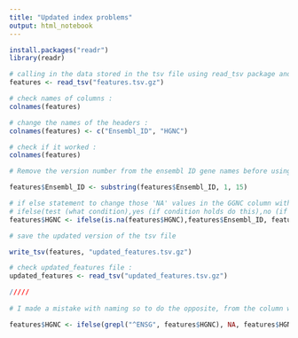---
title: "Updated index problems"
output: html_notebook
---



```{r}
install.packages("readr")
library(readr)

# calling in the data stored in the tsv file using read_tsv package and assigning the data to a 'variable'(check name)
features <- read_tsv("features.tsv.gz")

# check names of columns : 
colnames(features)

# change the names of the headers : 
colnames(features) <- c("Ensembl_ID", "HGNC")

# check if it worked :  
colnames(features)

# Remove the version number from the ensembl ID gene names before using them for the HGNC names : 

features$Ensembl_ID <- substring(features$Ensembl_ID, 1, 15)

# if else statement to change those 'NA' values in the GGNC column with corresponding ENSG name 
# ifelse(test (what condition),yes (if condition holds do this),no (if condition doesn't hold do this))
features$HGNC <- ifelse(is.na(features$HGNC),features$Ensembl_ID, features$HGNC)

# save the updated version of the tsv file 

write_tsv(features, "updated_features.tsv.gz")

# check updated_features file : 
updated_features <- read_tsv("updated_features.tsv.gz")

/////
  
# I made a mistake with naming so to do the opposite, from the column where NA was replaced with ENSG names, I want the NA to be returned : 

features$HGNC <- ifelse(grepl("^ENSG", features$HGNC), NA, features$HGNC)



```
